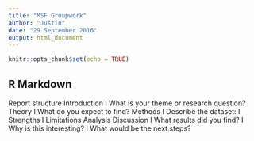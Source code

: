```yaml
---
title: "MSF Groupwork"
author: "Justin"
date: "29 September 2016"
output: html_document
---
```


```r
knitr::opts_chunk$set(echo = TRUE)
```

## R Markdown

Report structure
Introduction
I   What is your theme or research question?
Theory
I   What do you expect to find?
Methods
I   Describe the dataset:
I   Strengths
I   Limitations
Analysis
Discussion
I   What results did you find?
I   Why is this interesting?
I   What would be the next steps?